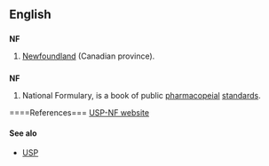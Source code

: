 ==English==

==={{abbreviation}}===
'''NF'''
#[[Newfoundland]] (Canadian province).

==={{initialism}}===
'''NF'''
# {{cattag|US}} National Formulary, is a book of public [[pharmacopeial]] [[standards]].

====References===
[http://www.usp.org/USPNF/ USP-NF website]

====See alo====
* [[USP]]